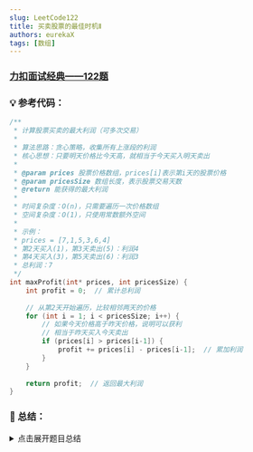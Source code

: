 ```yaml
---
slug: LeetCode122
title: 买卖股票的最佳时机Ⅱ
authors: eurekaX
tags: [数组]
---
```



### <B2>[力扣面试经典——122题](https://leetcode.cn/problems/best-time-to-buy-and-sell-stock-ii/description/?envType=study-plan-v2&envId=top-interview-150 "力扣")</B2>

<!-- truncate -->


### 💡 参考代码：

```c
/**
 * 计算股票买卖的最大利润（可多次交易）
 * 
 * 算法思路：贪心策略，收集所有上涨段的利润
 * 核心思想：只要明天价格比今天高，就相当于今天买入明天卖出
 * 
 * @param prices 股票价格数组，prices[i]表示第i天的股票价格
 * @param pricesSize 数组长度，表示股票交易天数
 * @return 能获得的最大利润
 * 
 * 时间复杂度：O(n)，只需要遍历一次价格数组
 * 空间复杂度：O(1)，只使用常数额外空间
 * 
 * 示例：
 * prices = [7,1,5,3,6,4]
 * 第2天买入(1)，第3天卖出(5)：利润4
 * 第4天买入(3)，第5天卖出(6)：利润3
 * 总利润：7
 */
int maxProfit(int* prices, int pricesSize) {
    int profit = 0;  // 累计总利润
    
    // 从第2天开始遍历，比较相邻两天的价格
    for (int i = 1; i < pricesSize; i++) {
        // 如果今天价格高于昨天价格，说明可以获利
        // 相当于昨天买入今天卖出
        if (prices[i] > prices[i-1]) {
            profit += prices[i] - prices[i-1];  // 累加利润
        }
    }
    
    return profit;  // 返回最大利润
}
```

### 📖 总结：

<details>
<summary>点击展开题目总结</summary>
# 🤔 买卖股票的最佳时机Ⅱ

---

## 1️⃣ 题目核心信息

🎯 **功能描述**：给定股票每天的价格，计算在可以多次买卖的条件下能获得的最大利润，任何时候最多只能持有一股股票

📥 **输入输出**：
- **输入**：int* prices（股票价格数组），int pricesSize（数组长度）
- **输出**：int（能获得的最大利润）

---

## 2️⃣ 实现原理

💡 **核心思路**：贪心算法，收集所有上涨段的利润。只要相邻两天价格上涨就进行交易，相当于今天买入明天卖出

📋 **实现步骤**：
1. 初始化利润为0
2. 从第2天开始遍历价格数组
3. 比较当天与前一天的价格
4. 如果当天价格更高，则将差值加入总利润
5. 返回累计利润

---

## 3️⃣ 关键点解析

原始思路是寻找局部最优的买卖点，考虑各种复杂的买卖策略组合，但最优解采用贪心策略，将问题简化为收集所有上涨利润。

### 🎯 代码技巧
- 利用数学中的望远镜求和原理，将多次交易等价于最优的一次性交易
- 通过比较相邻元素差值来模拟交易决策
- 避免实际模拟买卖过程，直接计算理论最大收益

## 4️⃣ 使用场景

### ✅ 适用情况：
- 需要计算可多次交易情况下的最大理论收益
- 股票价格趋势分析
- 算法教学中的贪心策略示例

### ⚠️ 前提条件：
- 可以同一天买入并卖出
- 每次交易只持有一股股票
- 不考虑交易成本和税收

## 5️⃣ 复杂度分析

- ⏱️ 时间复杂度：O(n)，只需要遍历一次价格数组

- 💾 空间复杂度：O(1)，只使用常数额外空间

## 6️⃣ 注意事项

### 🚩 边界情况：
- 空数组或只有一个元素：返回0
- 价格持续下跌：返回0
- 价格持续上涨：返回首尾差值

### 💥 易错点：
- 误以为需要模拟真实的买卖过程
- 混淆与只能买卖一次的股票问题
- 忽略算法基于"预知未来"的假设条件
</details>
